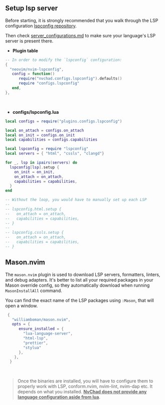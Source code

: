 ## Setup lsp server

Before starting, it is strongly recommended that you walk through the LSP configuration [lspconfig repository](https://github.com/neovim/nvim-lspconfig).

Then check [server_configurations.md](https://github.com/neovim/nvim-lspconfig/blob/master/doc/server_configurations.md) to make sure your language's LSP server is present there. 

- **Plugin table**

```lua
-- In order to modify the `lspconfig` configuration:
{
  "neovim/nvim-lspconfig",
   config = function()
      require("nvchad.configs.lspconfig").defaults()
      require "configs.lspconfig"
   end,
},
```

<br />

- **configs/lspconfig.lua**

```lua
local configs = require("plugins.configs.lspconfig")

local on_attach = configs.on_attach
local on_init = configs.on_init
local capabilities = configs.capabilities

local lspconfig = require "lspconfig"
local servers = { "html", "cssls", "clangd"}

for _, lsp in ipairs(servers) do
  lspconfig[lsp].setup {
    on_init = on_init,
    on_attach = on_attach,
    capabilities = capabilities,
  }
end

-- Without the loop, you would have to manually set up each LSP 
-- 
-- lspconfig.html.setup {
--   on_attach = on_attach,
--   capabilities = capabilities,
-- }
--
-- lspconfig.cssls.setup {
--   on_attach = on_attach,
--   capabilities = capabilities,
-- }
```
## Mason.nvim

The `mason.nvim` plugin is used to download LSP servers, formatters, linters, and debug adapters. It's better to list all your required packages in your Mason override config, so they automatically download when running `MasonInstallAll` command.

You can find the exact name of the LSP packages using `:Mason`, that will open a window.

```lua
 {
   "williamboman/mason.nvim",
   opts = {
      ensure_installed = {
        "lua-language-server",
        "html-lsp",
        "prettier",
        "stylua"
      },
    },
  }
```

<br />

> Once the binaries are installed, you will have to configure them to properly work with LSP, conform.nvim, nvim-lint, nvim-dap etc. It depends on what you installed. <u>**NvChad does not provide any language configuration aside from lua**</u>.
